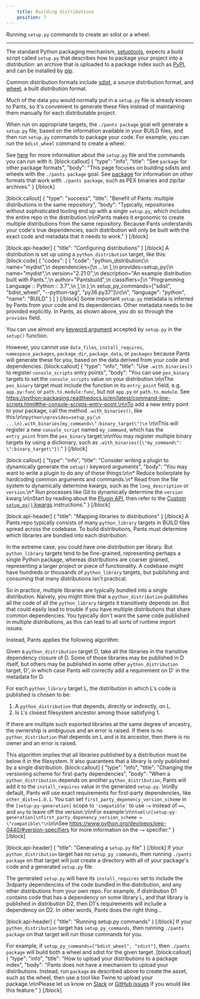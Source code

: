```yaml
---
    title: Building distributions
    position: 7
---
```


Running `setup.py` commands to create an sdist or a wheel.

---

The standard Python packaging mechanism, [setuptools](https://setuptools.readthedocs.io/), expects a build script called `setup.py` that describes how to package your project into a _distribution_: an archive that is uploaded to a package index such as [PyPI](https://pypi.org/), and can be installed by [pip](https://packaging.python.org/key_projects/#pip). 

Common distribution formats include [sdist](https://packaging.python.org/glossary/#term-source-distribution-or-sdist), a source distribution format, and [wheel](https://packaging.python.org/glossary/#wheel), a built distribution format.

Much of the data you would normally put in a `setup.py` file is already known to Pants, so it's convenient to generate these files instead of maintaining them manually for each distributable project.

When run on appropriate targets, the `./pants package` goal will generate a `setup.py` file, based on the information available in your BUILD files, and then run `setup.py` commands to package your code. For example, you can run the `bdist_wheel` command to create a wheel. 

See [here](https://packaging.python.org/tutorials/packaging-projects/) for more information about the `setup.py` file and the commands you can run with it.
[block:callout]
{
  "type": "info",
  "title": "See `package` for other package formats",
  "body": "This page focuses on building sdists and wheels with the `./pants package` goal. See [package](doc:python-package-goal) for information on other formats that work with `./pants package`, such as PEX binaries and zip/tar archives."
}
[/block]

[block:callout]
{
  "type": "success",
  "title": "Benefit of Pants: multiple distributions in the same repository",
  "body": "Typically, repositories without sophisticated tooling end up with a single `setup.py`, which includes the entire repo in the distribution.\n\nPants makes it ergonomic to create multiple distributions from the same repository. Because Pants understands your code's true dependencies, each distribution will only be built with the exact code and metadata that it needs to work."
}
[/block]

[block:api-header]
{
  "title": "Configuring distributions"
}
[/block]
A distribution is set up using a `python_distribution` target, like this:
[block:code]
{
  "codes": [
    {
      "code": "python_distribution(\n    name=\"mydist\",\n    dependencies=[\n        ...\n    ],\n    provides=setup_py(\n        name=\"mydist\",\n        version=\"2.21.0\",\n        description=\"An example distribution built with Pants.\",\n        author=\"Pantsbuild\",\n        classifiers=[\n            \"Programming Language :: Python :: 3.7\",\n        ],\n    ),\n    setup_py_commands=[\"sdist\", \"bdist_wheel\", \"--python-tag\", \"py36.py37\"]\n)\n",
      "language": "python",
      "name": "BUILD"
    }
  ]
}
[/block]
Some important `setup.py` metadata is inferred by Pants from your code and its dependencies. Other metadata needs to be provided explicitly.  In Pants, as shown above, you do so through the `provides` field. 

You can use almost any [keyword argument](https://packaging.python.org/guides/distributing-packages-using-setuptools/#setup-args) accepted by `setup.py`  in the `setup()` function. 

However, you cannot use `data_files`, `install_requires`, `namespace_packages`, `package_dir`, `package_data`, or `packages` because Pants will generate these for you, based on the data derived from your code and dependencies.
[block:callout]
{
  "type": "info",
  "title": "Use `.with_binaries()` to register `console_scripts` entry points",
  "body": "You can use `pex_binary` targets to set the `console_scripts` value on your distribution.\n\nThe `pex_binary` target must include the function in its `entry_point` field, e.g. `app.py:func` or `path.to.module:func`, but not `app.py` or `path.to.module`. See https://python-packaging.readthedocs.io/en/latest/command-line-scripts.html#the-console-scripts-entry-point.\n\nTo add a new entry point to your package, call the method `.with_binaries()`, like this:\n\n```python\nprovides=setup_py(\n    ...\n).with_binaries(my_command=\":binary_target\")\n``` \n\nThis will register a new `console_script` named `my_command`, which has the `entry_point` from the `pex_binary` target.\n\nYou may register multiple binary targets by using a dictionary, such as `.with_binaries({\"my_command\": \":binary_target\"})`."
}
[/block]

[block:callout]
{
  "type": "info",
  "title": "Consider writing a plugin to dynamically generate the `setup()` keyword arguments",
  "body": "You may want to write a plugin to do any of these things:\n\n* Reduce boilerplate by hardcoding common arguments and commands.\n* Read from the file system to dynamically determine kwargs, such as the `long_description` or `version`.\n* Run processes like Git to dynamically determine the `version` kwarg.\n\nStart by reading about the [Plugin API](doc:plugins-overview), then refer to the [Custom `setup_py()` kwargs](doc:plugins-setup-py) instructions."
}
[/block]

[block:api-header]
{
  "title": "Mapping libraries to distributions"
}
[/block]
A Pants repo typically consists of many `python_library` targets in BUILD files spread across the codebase.  To build distributions, Pants must determine which libraries are bundled into each distribution.  

In the extreme case, you could have one distribution per library. But `python_library` targets tend to be fine-grained, representing perhaps a single Python package, whereas distributions are coarser grained, representing a larger project or piece of functionality. A codebase might have hundreds or thousands of `python_library` targets, but publishing and consuming that many distributions isn't practical.

So in practice, multiple libraries are typically bundled into a single distribution. Naively, you might think that a `python_distribution` publishes all the code of all the `python_library` targets it transitively depends on. But that could easily lead to trouble if you have multiple distributions that share common dependencies. You typically don't want the same code published in multiple distributions, as this can lead to all sorts of runtime import issues. 

Instead, Pants applies the following algorithm:

Given a `python_distribution` target D, take all the libraries in the transitive dependency closure of D. Some of those libraries may be published in D itself, but others may be published in some other `python_distribution` target, D', in which case Pants will correctly add a requirement on D' in the metadata for D.
 
For each `python_library` target L, the distribution in which L's code is published is chosen to be:

1. A `python_distribution` that depends, directly or indirectly, on L.
2. Is L's closest filesystem ancestor among those satisfying 1.

If there are multiple such exported libraries at the same degree of ancestry, the ownership
is ambiguous and an error is raised. If there is no `python_distribution` that depends on L
and is its ancestor, then there is no owner and an error is raised.

This algorithm implies that all libraries published by a distribution must be below it in the filesystem. It also guarantees that a library is only published by a single distribution.
[block:callout]
{
  "type": "info",
  "title": "Changing the versioning scheme for first-party dependencies",
  "body": "When a `python_distribution` depends on another `python_distribution`, Pants will add it to the `install_requires` value in the generated `setup.py`. \n\nBy default, Pants will use exact requirements for first-party dependencies, like `other_dist==1.0.1`. You can set `first_party_depenency_version_scheme` in the `[setup-py-generation]` scope to `'compatible'` to use `~=` instead of `==`, and `any` to leave off the version.\n\nFor example:\n\n```toml\n[setup-py-generation]\nfirst_party_depenency_version_scheme = \"compatible\"\n```\n\nSee https://www.python.org/dev/peps/pep-0440/#version-specifiers for more information on the `~=` specifier."
}
[/block]

[block:api-header]
{
  "title": "Generating a `setup.py` file"
}
[/block]
If your `python_distribution` target has no `setup_py_commands`, then running `./pants package` on that target will just create a directory with all of your package's code and a generated `setup.py` file. 

The generated `setup.py` will have its `install_requires` set to include the 3rdparty dependencies of the code bundled in the distribution, and any other distributions from your own repo. For example, if distribution D1 contains code that has a dependency on some library L, and that library is published in distribution D2, then D1's requirements will include a dependency on D2.  In other words, Pants does the right thing...

[block:api-header]
{
  "title": "Running setup.py commands"
}
[/block]
If your `python_distribution` target has `setup_py_commands`, then running `./pants package` on that target will run those commands for you. 

For example, if `setup_py_commands=["bdist_wheel", "sdist"]`, then `./pants package` will build both a wheel and sdist for the given target.
[block:callout]
{
  "type": "info",
  "title": "How to upload your distributions to a package index",
  "body": "Pants does not have a mechanism to upload your distributions. Instead, run `package` as described above to create the asset, such as the wheel, then use a tool like Twine to upload your package.\n\nPlease let us know on [Slack](doc:community) or [GitHub issues](https://github.com/pantsbuild/pants/issues/new) if you would like this feature."
}
[/block]